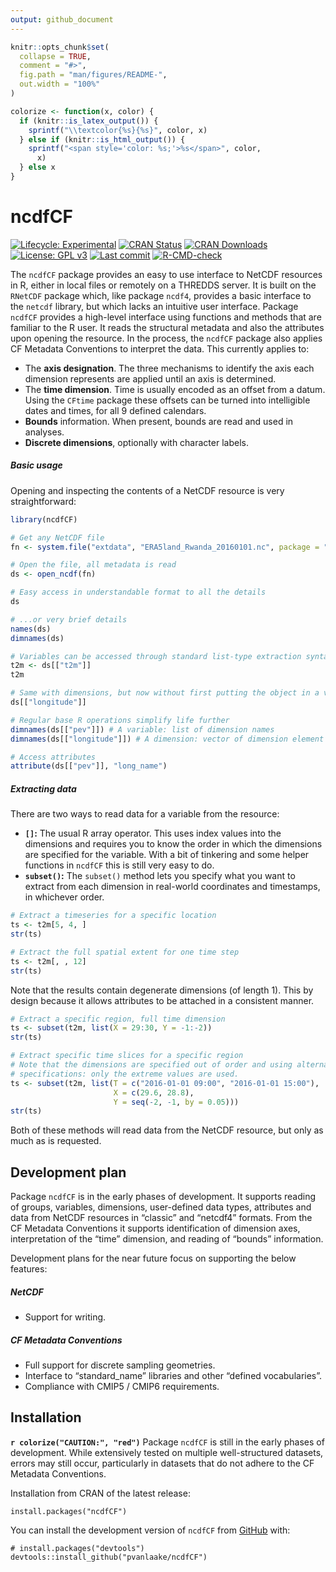 ```yaml
---
output: github_document
---
```


<!-- README.md is generated from README.Rmd. Please edit that file -->

```r
knitr::opts_chunk$set(
  collapse = TRUE,
  comment = "#>",
  fig.path = "man/figures/README-",
  out.width = "100%"
)

colorize <- function(x, color) {
  if (knitr::is_latex_output()) {
    sprintf("\\textcolor{%s}{%s}", color, x)
  } else if (knitr::is_html_output()) {
    sprintf("<span style='color: %s;'>%s</span>", color,
      x)
  } else x
}
```

# ncdfCF

<!-- badges: start -->

[![Lifecycle: Experimental](https://img.shields.io/badge/Lifecycle-Experimental-red.svg)](https://lifecycle.r-lib.org/articles/stages.html) [![CRAN Status](https://www.r-pkg.org/badges/version/ncdfCF)](https://cran.r-project.org/package=ncdfCF) [![CRAN Downloads](https://cranlogs.r-pkg.org/badges/grand-total/ncdfCF)](https://cran.r-project.org/package=ncdfCF) [![License: GPL v3](https://img.shields.io/badge/License-MIT-blue.svg)](https://mit-license.org) [![Last commit](https://img.shields.io/github/last-commit/pvanlaake/ncdfCF)](https://github.com/pvanlaake/ncdfCF/commits/main)
[![R-CMD-check](https://github.com/pvanlaake/ncdfCF/actions/workflows/R-CMD-check.yaml/badge.svg)](https://github.com/pvanlaake/ncdfCF/actions/workflows/R-CMD-check.yaml)
<!-- badges: end -->

The `ncdfCF` package provides an easy to use interface to NetCDF resources in R, 
either in local files or remotely on a THREDDS server. It is built on the 
`RNetCDF` package which, like package `ncdf4`, provides a basic interface to the 
`netcdf` library, but which lacks an intuitive user interface. Package `ncdfCF` 
provides a high-level interface using functions and methods that are familiar to 
the R user. It reads the structural metadata and also the attributes upon 
opening the resource. In the process, the `ncdfCF` package also applies CF 
Metadata Conventions to interpret the data. This currently applies to:

 * The **axis designation**. The three mechanisms to identify the axis each 
 dimension represents are applied until an axis is determined.
 * The **time dimension**. Time is usually encoded as an offset from a datum.
 Using the `CFtime` package these offsets can be turned into intelligible dates
 and times, for all 9 defined calendars.
 * **Bounds** information. When present, bounds are read and used in analyses.
 * **Discrete dimensions**, optionally with character labels.

##### Basic usage

Opening and inspecting the contents of a NetCDF resource is very 
straightforward:

```r
library(ncdfCF)

# Get any NetCDF file
fn <- system.file("extdata", "ERA5land_Rwanda_20160101.nc", package = "ncdfCF")

# Open the file, all metadata is read
ds <- open_ncdf(fn)

# Easy access in understandable format to all the details
ds

# ...or very brief details
names(ds)
dimnames(ds)

# Variables can be accessed through standard list-type extraction syntax
t2m <- ds[["t2m"]]
t2m

# Same with dimensions, but now without first putting the object in a variable
ds[["longitude"]]

# Regular base R operations simplify life further
dimnames(ds[["pev"]]) # A variable: list of dimension names
dimnames(ds[["longitude"]]) # A dimension: vector of dimension element values

# Access attributes
attribute(ds[["pev"]], "long_name")
```

##### Extracting data

There are two ways to read data for a variable from the resource:

 * **`[]`:** The usual R array operator. This uses index values into the
 dimensions and requires you to know the order in which the dimensions are 
 specified for the variable. With a bit of tinkering and some helper functions
 in `ncdfCF` this is still very easy to do.
 * **`subset()`:** The `subset()` method lets you specify what you want to
 extract from each dimension in real-world coordinates and timestamps, in 
 whichever order.
 
```r
# Extract a timeseries for a specific location
ts <- t2m[5, 4, ]
str(ts)

# Extract the full spatial extent for one time step
ts <- t2m[, , 12]
str(ts)
```

Note that the results contain degenerate dimensions (of length 1). This by 
design because it allows attributes to be attached in a consistent manner.

```r
# Extract a specific region, full time dimension
ts <- subset(t2m, list(X = 29:30, Y = -1:-2))
str(ts)

# Extract specific time slices for a specific region
# Note that the dimensions are specified out of order and using alternative
# specifications: only the extreme values are used.
ts <- subset(t2m, list(T = c("2016-01-01 09:00", "2016-01-01 15:00"),
                       X = c(29.6, 28.8),
                       Y = seq(-2, -1, by = 0.05)))
str(ts)
```

Both of these methods will read data from the NetCDF resource, but only as much
as is requested. 

## Development plan

Package `ncdfCF` is in the early phases of development. It supports reading of 
groups, variables, dimensions, user-defined data types, attributes and data from 
NetCDF resources in "classic" and "netcdf4" formats. From the CF Metadata 
Conventions it supports identification of dimension axes, interpretation of the 
"time" dimension, and reading of "bounds" information.

Development plans for the near future focus on supporting the below features:

##### NetCDF

 * Support for writing.

##### CF Metadata Conventions

 * Full support for discrete sampling geometries.
 * Interface to "standard_name" libraries and other "defined vocabularies".
 * Compliance with CMIP5 / CMIP6 requirements.

## Installation

**`r colorize("CAUTION:", "red")`** Package `ncdfCF` is still in the early 
phases of development. While extensively tested on multiple well-structured 
datasets, errors may still occur, particularly in datasets that do not adhere to 
the CF Metadata Conventions.

Installation from CRAN of the latest release:

```
install.packages("ncdfCF")
```

You can install the development version of `ncdfCF` from [GitHub](https://github.com/) with:

```
# install.packages("devtools")
devtools::install_github("pvanlaake/ncdfCF")
```
